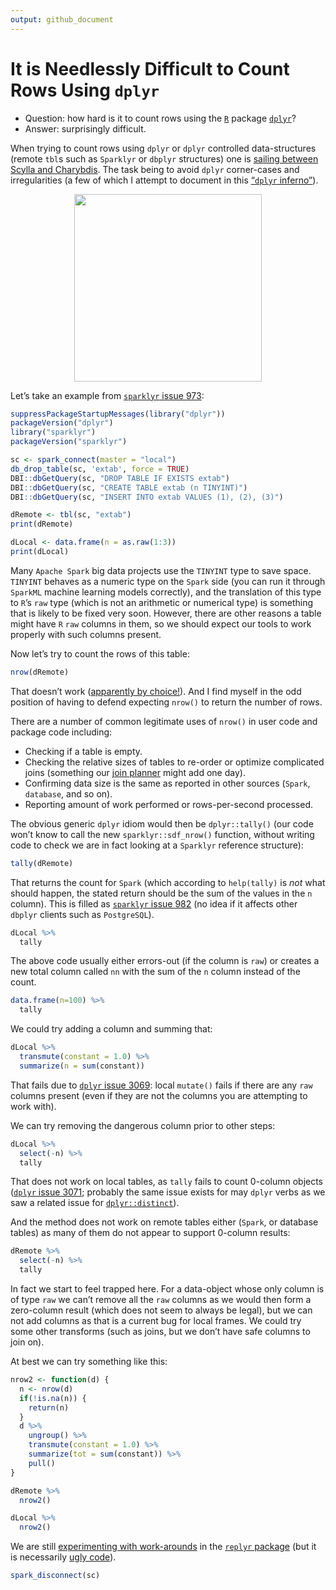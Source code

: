 ```yaml
---
output: github_document
---
```


# It is Needlessly Difficult to Count Rows Using `dplyr`

<!-- *.md is generated from *.Rmd. Please edit that file -->

  * Question: how hard is it to count rows using the [`R`](https://www.r-project.org) package [`dplyr`]( https://CRAN.R-project.org/package=dplyr)?
  * Answer: surprisingly difficult.
  
When trying to count rows using `dplyr` or `dplyr` controlled data-structures (remote `tbl`s such as `Sparklyr` or `dbplyr` structures) one is [sailing between Scylla and Charybdis](https://en.wikipedia.org/wiki/Between_Scylla_and_Charybdis).  The task being to avoid `dplyr` corner-cases and irregularities (a few of which I attempt to document in this ["`dplyr` inferno"](https://github.com/WinVector/Examples/blob/master/dplyr/dplyrQuiz.md)).

<center>
<a href="https://en.wikipedia.org/wiki/Between_Scylla_and_Charybdis">
<img src="Johann_Heinrich_Fusili.jpg" width="300">
</a>
</center>
<p/>

  
Let's take an example from [`sparklyr` issue 973](https://github.com/rstudio/sparklyr/issues/973):

```r
suppressPackageStartupMessages(library("dplyr"))
packageVersion("dplyr")
library("sparklyr")
packageVersion("sparklyr")

sc <- spark_connect(master = "local")
db_drop_table(sc, 'extab', force = TRUE)
DBI::dbGetQuery(sc, "DROP TABLE IF EXISTS extab")
DBI::dbGetQuery(sc, "CREATE TABLE extab (n TINYINT)")
DBI::dbGetQuery(sc, "INSERT INTO extab VALUES (1), (2), (3)")

dRemote <- tbl(sc, "extab")
print(dRemote)

dLocal <- data.frame(n = as.raw(1:3))
print(dLocal)
```

Many `Apache Spark` big data projects use the `TINYINT` type to save space.  `TINYINT`
behaves as a numeric type on the `Spark` side (you can run it through `SparkML` machine learning
models correctly), and the translation of this type to `R`'s `raw` type (which is not an
arithmetic or numerical type) is something that is likely to be fixed very soon.  However,
there are other reasons a table might have `R` `raw` columns in them, so we should expect our
tools to work properly with such columns present.

Now let's try to count the rows of this table:

```r
nrow(dRemote)
```

That doesn't work ([apparently by choice!](http://www.win-vector.com/blog/2017/08/why-to-use-the-replyr-r-package/)).  And I find myself in the odd position of having to defend expecting `nrow()` to return the number of rows.

There are a number of common legitimate uses of `nrow()` in user code and package code including:

  * Checking if a table is empty.
  * Checking the relative sizes of tables to re-order or optimize complicated joins (something our [join planner](http://www.win-vector.com/blog/2017/07/join-dependency-sorting/) might add one day).
  * Confirming data size is the same as reported in other sources (`Spark`, `database`, and so on).
  * Reporting amount of work performed or rows-per-second processed.
  
The obvious generic `dplyr` idiom would then be `dplyr::tally()` (our code won't know to call the new `sparklyr::sdf_nrow()` function, without writing code to check we are in fact looking at a `Sparklyr` reference structure):

```r
tally(dRemote)
```

That returns the count for `Spark` (which according to `help(tally)` is *not* what should happen, the stated return should be the sum of the values in the `n` column). This is filled as [`sparklyr` issue 982](https://github.com/rstudio/sparklyr/issues/982) (no idea if it affects other `dbplyr` clients such as `PostgreSQL`).

```r
dLocal %>% 
  tally
```

The above code usually either errors-out (if the column is `raw`) or creates a new total column called `nn` with the sum of the `n` column instead of the count.

```r
data.frame(n=100) %>% 
  tally
```

We could try adding a column and summing that:

```r
dLocal %>% 
  transmute(constant = 1.0) %>%
  summarize(n = sum(constant))
```

That fails due to [`dplyr` issue 3069](https://github.com/tidyverse/dplyr/issues/3069): local `mutate()` fails if there are any `raw` columns present (even if they are not the columns you are attempting to work with).

We can try removing the dangerous column prior to other steps:

```r
dLocal %>% 
  select(-n) %>%
  tally
```

That does not work on local tables, as `tally` fails to count 0-column objects ([`dplyr` issue 3071](https://github.com/tidyverse/dplyr/issues/3071); probably the same issue exists for 
may `dplyr` verbs as we saw a related issue for [`dplyr::distinct`](https://github.com/tidyverse/dplyr/issues/2954)).

And the method does not work on remote tables either (`Spark`, or database tables) as
many of them do not appear to support 0-column results:

```r
dRemote %>% 
  select(-n) %>%
  tally
```

In fact we start to feel trapped here.  For a data-object whose only column is of type `raw` we
can't remove all the `raw` columns as we would then form a zero-column result (which 
does not seem to always be legal), but we can not add columns as that is a current bug
for local frames.  We could try some other transforms (such as joins, but we don't have 
safe columns to join on).

At best we can try something like this:

```r
nrow2 <- function(d) {
  n <- nrow(d)
  if(!is.na(n)) {
    return(n)
  }
  d %>% 
    ungroup() %>%
    transmute(constant = 1.0) %>% 
    summarize(tot = sum(constant)) %>%
    pull()
}

dRemote %>% 
  nrow2()

dLocal %>% 
  nrow2()
```

We are still [experimenting with work-arounds](https://winvector.github.io/replyr/reference/replyr_nrow.html) in the [`replyr` package](https://winvector.github.io/replyr/) (but it is necessarily [ugly code](https://github.com/WinVector/replyr/blob/master/R/nrow.R)).

```r
spark_disconnect(sc)
```


